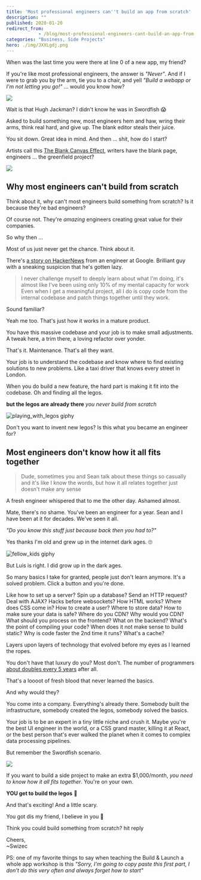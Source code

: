 ```yaml
---
title: 'Most professional engineers can''t build an app from scratch'
description: ""
published: 2020-01-20
redirect_from: 
            - /blog/most-professional-engineers-cant-build-an-app-from-scratch/swizec/9292
categories: "Business, Side Projects"
hero: ./img/JXXLgdj.png
---
```

When was the last time you were there at line 0 of a new app, my friend?





If you&#x27;re like most professional engineers, the answer is _&quot;Never&quot;_. And if I were to grab you by the arm, tie you to a chair, and yell _&quot;Build a webapp or I&#x27;m not letting you go!&quot;_ ... would you know how?



![](./img/8x6qItl.gif)



Wait is that Hugh Jackman? I didn&#x27;t know he was in Swordfish 😱



Asked to build something new, most engineers hem and haw, wring their arms, think real hard, and give up. The blank editor steals their juice.



You sit down. Great idea in mind. And then ... shit, how do I start?



Artists call this [The Blank Canvas Effect](https://zenpencils.com/comic/lilvincent/), writers have the blank page, engineers ... the greenfield project?



![](./img/JXXLgdj.png)



## Why most engineers can&#x27;t build from scratch



Think about it, why can&#x27;t most engineers build something from scratch? Is it because they&#x27;re bad engineers?



Of course not. They&#x27;re _amazing_ engineers creating great value for their companies.



So why then ...



Most of us just never get the chance. Think about it.



There&#x27;s [a story on HackerNews](https://news.ycombinator.com/item?id=21961560) from an engineer at Google. Brilliant guy with a sneaking suspicion that he&#x27;s gotten lazy.



> I never challenge myself to deeply learn about what I&#x27;m doing, it&#x27;s almost like I&#x27;ve been using only 10% of my mental capacity for work Even when I get a meaningful project, all I do is copy code from the internal codebase and patch things together until they work.



Sound familiar?



Yeah me too. That&#x27;s just how it works in a mature product.



You have this massive codebase and your job is to make small adjustments. A tweak here, a trim there, a loving refactor over yonder.



That&#x27;s it. Maintenance. That&#x27;s all they want.



Your job is to understand the codebase and know where to find existing solutions to new problems. Like a taxi driver that knows every street in London.



When you do build a new feature, the hard part is making it fit into the codebase. Oh and finding all the legos.



**but the legos are already there** _you never build from scratch_



![playing_with_legos giphy](./img/media-3o84spgnHZIok5YkjC-giphy.gif)



Don&#x27;t you want to invent new legos? Is this what you became an engineer for?



## Most engineers don&#x27;t know how it all fits together



> Dude, sometimes you and Sean talk about these things so casually and it&#x27;s like I know the words, but how it all relates together just doesn&#x27;t make any sense



A fresh engineer whispered that to me the other day. Ashamed almost.



Mate, there&#x27;s no shame. You&#x27;ve been an engineer for a year. Sean and I have been at it for decades. We&#x27;ve seen it all.



_&quot;Do you know this stuff just because back then you had to?&quot;_



Yes thanks I&#x27;m old and grew up in the internet dark ages. 🙄



![fellow_kids giphy](./img/media-1Qdp4trljSkY8-giphy.gif)



But Luis is right. I did grow up in the dark ages.



So many basics I take for granted, people just don&#x27;t learn anymore. It&#x27;s a solved problem. Click a button and you&#x27;re done.



Like how to set up a server? Spin up a database? Send an HTTP request? Deal with AJAX? Hacks before websockets? How HTML works? Where does CSS come in? How to create a user? Where to store data? How to make sure your data is safe? Where do you CDN? Why would you CDN? What should you process on the frontend? What on the backend? What&#x27;s the point of compiling your code? When does it not make sense to build static? Why is code faster the 2nd time it runs? What&#x27;s a cache?



Layers upon layers of technology that evolved before my eyes as I learned the ropes.



You don&#x27;t have that luxury do you? Most don&#x27;t. The number of programmers [about doubles every 5 years](https://blog.cleancoder.com/uncle-bob/2014/06/20/MyLawn.html) after all.



That&#x27;s a loooot of fresh blood that never learned the basics.



And why would they?



You come into a company. Everything&#x27;s already there. Somebody built the infrastructure, somebody created the legos, somebody solved the basics.



Your job is to be an expert in a tiny little niche and crush it. Maybe you&#x27;re the best UI engineer in the world, or a CSS grand master, killing it at React, or the best person that&#x27;s ever walked the planet when it comes to complex data processing pipelines.



But remember the Swordfish scenario.



![](./img/8x6qItl.gif)



If you want to build a side project to make an extra $1,000/month, _you need to know how it all fits together_. You&#x27;re on your own.



**YOU get to build the legos** 🎉



And that&#x27;s exciting! And a little scary.



You got dis my friend, I believe in you 💪



Think you could build something from scratch? hit reply



Cheers,  
~Swizec



PS: one of my favorite things to say when teaching the Build &amp; Launch a whole app workshop is this _&quot;Sorry, I&#x27;m going to copy paste this first part, I don&#x27;t do this very often and always forget how to start&quot;_